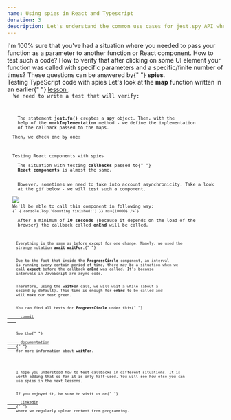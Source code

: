 ```yaml
---
name: Using spies in React and Typescript
duration: 3
description: Let's understand the common use cases for jest.spy API when testing React and TypeScript code. We'll listen to function calls!
---
```


<Prelude>
  <M>
    I'm 100% sure that you've had a situation where you needed to pass your
    function as a parameter to another function or React component.
  </M>
  <M>
    How to test such a code? How to verify that after clicking on some UI
    element your function was called with specific parameters and a
    specific/finite number of times? These questions can be answered by{" "}
    <B>spies</B>.
  </M>
</Prelude>
<Section>
  <XL>Testing TypeScript code with spies</XL>
  <M>
    Let's look at the <B>map</B> function written in an earlier{" "}
    <A
      outside
      href="https://greenonsoftware.com/courses/react-testing-spellbook/mastering-unit-testing/unit-tests-review/"
    >
      lesson
    </A>
    :
  </M>
  <Code
    mode="dynamic"
    lang="ts"
    src="https://raw.githubusercontent.com/polubis/Snippets/main/map.ts"
    linesCount={18}
  />
  <M>We need to write a test that will verify:</M>
  <List items="With what arguments the function was invoked,The number of function calls" />
  <Code
    mode="dynamic"
    lang="ts"
    src="https://raw.githubusercontent.com/polubis/Snippets/main/map-test-with-spy.test.ts"
    linesCount={22}
  />
  <M>
    The statement <B>jest.fn()</B> creates a <B>spy</B> object. Then, with the
    help of the <B>mockImplementation</B> method - we define the implementation
    of the callback passed to the maps.
  </M>
  <M>Then, we check one by one:</M>
  <List items="That the number of callback calls is equal to the number of passed elements,The fact that on each call there were passed sequentially (element | index | array)" />
</Section>
<Section>
  <XL>Testing React components with spies</XL>
  <M>
    The situation with testing <B>callbacks</B> passed to{" "}
    <B>React components</B> is almost the same.
  </M>
  <M>
    However, sometimes we need to take into account asynchronicity. Take a look
    at the gif below - we will test such a component.
  </M>
  <Img
    src="https://raw.githubusercontent.com/polubis/Snippets/main/circle-gif.gif"
    description="That's our ProgressCircle component"
  />
  <M>We'll be able to call this component in following way: </M>
  <Code mode="static" lang="tsx">{`<ProgressCircle onEnd={() => { console.log('Counting finished!') }} ms={10000} />`}</Code>
  <M>
    After a minimum of <B>10 seconds</B> (because it depends on the load of the
    browser) the callback called <B>onEnd</B> will be called.
  </M>
  <Code
    mode="dynamic"
    lang="tsx"
    linesCount={12}
    src="https://raw.githubusercontent.com/polubis/Snippets/main/progress-circle-spy.test.tsx"
  />
  <M>
    Everything is the same as before except for one change. Namely, we used the
    strange notation <B>await waitFor</B>.{" "}
  </M>
  <M>
    Due to the fact that inside the <B>ProgressCircle</B> component, an interval
    is running every certain period of time, there may be a situation when we
    call <B>expect</B> before the callback <B>onEnd</B> was called. It's because
    intervals in JavaScript are async code.
  </M>
  <M>
    Therefore, using the <B>waitFor</B> call, we will wait a while (about a
    second by default). This time is enough for <B>onEnd</B> to be called and
    will make our test green.
  </M>
  <Hint hasBg>
    You can find all tests for <B>ProgressCircle</B> under this{" "}
    <A
      outside
      href="https://github.com/polubis/Dream-stack-for-React-dev/commit/41706e054c9daeb5ced94c3c6bfae7389fffa537"
    >
      commit
    </A>
  </Hint>
  <Hint hasBg>
    See the{" "}
    <A
      href="https://testing-library.com/docs/dom-testing-library/api-async/"
      outside
    >
      documentation
    </A>{" "}
    for more information about <B>waitFor</B>.
  </Hint>
</Section>
<Summary>
  <M>
    I hope you understood how to test callbacks in different situations. It is
    worth adding that so far it is only half-used. You will see how else you can
    use spies in the next lessons.
  </M>
  <M>
    If you enjoyed it, be sure to visit us on{" "}
    <A
      href="https://www.linkedin.com/in/adrian-po%C5%82ubi%C5%84ski-281ab2172/"
      outside
    >
      Linkedin
    </A>{" "}
    where we regularly upload content from programming.
  </M>
</Summary>
